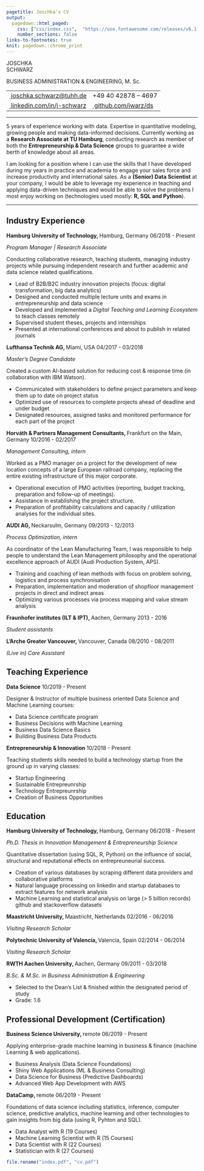 ```yaml
---
pagetitle: Joschka's CV
output:
  pagedown::html_paged:
    css: ["css/index.css",  "https://use.fontawesome.com/releases/v6.1.1/css/all.css"]
    number_sections: false
links-to-footnotes: true
knit: pagedown::chrome_print
---
```


<!-- Load CSS & Fonts -->
<link rel="preconnect" href="https://fonts.googleapis.com"> 
<link rel="preconnect" href="https://fonts.gstatic.com" crossorigin> 
<link href="https://fonts.googleapis.com/css2?family=Raleway:wght@100;400;600&display=swap" rel="stylesheet">

<!-- CONTENT -->
<div style="position:absolute; top:-10mm; right: 5mm; width: 100%; text-align: right; font-size:8pt;"><i class="fas fa-file-pdf fa-fw"></i>&nbsp; A PDF version is available <a href="https://github.com/jwarz/cv/raw/main/cv.pdf" download="cv.pdf">here</a></div>
<div class="cv-page-wrapper">
<div class="cv-head-wrapper">
<div class="cv-head-left">
<p class="cv-title">JOSCHKA </br> SCHWARZ</p>
<p class="cv-subtitle">BUSINESS ADMINISTRATION & ENGINEERING, M. Sc.<p>
<table class="cv-contact-table">
<tr>
<td><i class="fa fa-envelope fa-fw"></i><a class="no-hyper" href="mailto:joschka.schwarz@tuhh.de">&nbsp;joschka.schwarz@tuhh.de</a></td>
<td><i class="fa fa-phone fa-fw"></i> +49 40 42878 – 4697</td>
</tr>
<tr>
<td><i class="fa-brands fa-linkedin fa-fw"></i><a class="no-hyper" href="https://linkedin.com/in/j-schwarz">&nbsp;linkedin.com/in/j-schwarz</a></td>
<td><i class="fa-brands fa-github fa-fw"></i><a class="no-hyper" href="https://github.com/jwarz/data-scientists-tools">&nbsp;github.com/jwarz/ds</a></td>
</tr>
</table>
</div>
<div class="cv-head-right"></div>
</div>
<hr>
<p>
5 years of experience working with data. Expertise in quantitative modeling, growing people and making data-informed decisions. Currently working as a <b>Research Associate at TU Hamburg</b>, conducting research as member of both the <b>Entrepreneurship & Data Science</b> groups to guarantee a wide berth of knowledge about all areas.</p>
<p>I am looking for a position where I can use the skills that I have developed during my years in practice and academia to engage your sales force and increase productivity and international sales. As a <b>(Senior) Data Scientist</b> at your company, I would be able to leverage my experience in teaching and applying data-driven techniques and would be able to solve the problems I most enjoy working on (technologies used mostly: <strong>R, SQL and Python</strong>).</p>
<hr>
<!-- Chapter: PROFESSIONAL EXPERIENCE -->
<h2 class="hfirst"><i class="fa fa-suitcase fa-fw"></i><span>Industry Experience</span></h2>
<!-- Exp 1 -->
<div class="cv-entry-main">
<p class="cv-entry-top-line">
<span><b>Hamburg University of Technology, </b></span>
<span>Hamburg, Germany</span>
<span class="cv-entry-date">06/2018 - Present</span>
</p>
<p class="cv-entry-job-title">
<i>Program Manager | Research Associate</i>
</p>
<p class="cv-entry-desc">Conducting collaborative research, teaching students, managing industry projects while pursuing independent research and further academic and data science related qualifications.</p>
<p>
<ul>
<li>Lead of B2B/B2C industry innovation projects (focus: digital transformation, big data analytics)</li>
<li>Designed and conducted multiple lecture units and exams in entrepreneurship and data science</li>
<li>Developed and implemented a <i>Digital Teaching and Learning Ecosystem</i> to teach classes remotely</li>
<li>Supervised student theses, projects and internships</li>
<li>Presented at international conferences and about to publish in related journals</li>
</ul>
</p>
</div>
<!-- Exp 2 -->
<div class="cv-entry-main">
<p class="cv-entry-top-line">
<span><b>Lufthansa Technik AG, </b></span>
<span>Miami, USA</span>
<span class="cv-entry-date">04/2017 - 03/2018</span>
</p>
<p class="cv-entry-job-title">
<i>Master’s Degree Candidate</i>
</p>
<p class="cv-entry-desc">Created a custom AI-based solution for reducing cost & response time (in collaboration with IBM Watson).</p>
<p>
<ul>
<li>Communicated with stakeholders to define project parameters and keep them up to date on project status</li>
<li>Optimized use of resources to complete projects ahead of deadline and under budget</li>
<li>Designated resources, assigned tasks and monitored performance for each part of the project</li>
</ul>
</p>
</div>
<!-- Exp 3 -->
<div class="cv-entry-main">
<p class="cv-entry-top-line">
<span><b>Horváth & Partners Management Consultants, </b></span>
<span>Frankfurt on the Main, Germany</span>
<span class="cv-entry-date">10/2016 - 02/2017</span>
</p>
<p class="cv-entry-job-title">
<i>Management Consulting, intern</i>
</p>
<p class="cv-entry-desc">Worked as a PMO manager on a project for the development of new location concepts of a large European railroad company, replacing the entire existing infrastructure of this major corporate.</p>
<p>
<ul>
<li>Operational execution of PMO activities (reporting, budget tracking, preparation and follow-up of meetings).</li>
<li>Assistance in establishing the project structure.</li>
<li>Preparation of profitability calculations and capacity / utilization analyses for the individual sites.</li>
</ul>
</p>
</div>
<!-- Exp 3 -->
<div class="cv-entry-main">
<p class="cv-entry-top-line">
<span><b>AUDI AG, </b></span>
<span>Neckarsulm, Germany</span>
<span class="cv-entry-date">09/2013 - 12/2013</span>
</p>
<p class="cv-entry-job-title">
<i>Process Optimization, intern</i>
</p>
<p class="cv-entry-desc">As coordinator of the Lean Manufacturing Team, I was responsible to help people to understand the Lean Management philosophy and the operational excellence approach of AUDI (Audi Production System, APS).</p>
<p>
<ul>
<li>Training and coaching of lean methods with focus on problem solving, logistics and process synchronisation</li>
<li>Preparation, implementation and moderation of shopfloor management projects in direct and indirect areas</li>
<li>Optimizing various processes via process mapping and value stream analysis</li>
</ul>
</p>
</div>
<!-- Exp 4: IPT / ILT -->
<div class="cv-entry-main">
<p class="cv-entry-top-line">
<span><b>Fraunhofer institutes (ILT & IPT), </b></span>
<span>Aachen, Germany</span>
<span class="cv-entry-date">2013 - 2016</span>
</p>
<p class="cv-entry-job-title">
<i>Student assistants</i>
</p>
</div>
<!-- Exp 5: L'Arch -->
<div class="cv-entry-main">
<p class="cv-entry-top-line">
<span><b>L'Arche Greater Vancouver, </b></span>
<span>Vancouver, Canada</span>
<span class="cv-entry-date">08/2010 - 08/2011</span>
</p>
<p class="cv-entry-job-title">
<i>(Live in) Care Assistant</i>
</p>
</div>
<!-- Chapter: TEACHING -->
<h2><i class="fa fa-chalkboard-teacher fa-fw"></i><span>Teaching Experience</span></h2>
<!-- Exp 1 -->
<div class="cv-entry-main">
<p class="cv-entry-top-line">
<span><b>Data Science</b></span>
<!-- <span>Hamburg, Germany</span> -->
<span class="cv-entry-date">10/2019 - Present</span>
</p>
<p class="cv-entry-desc">Designer & Instructor of multiple business oriented Data Science and Machine Learning courses:</p>
<p>
<ul class="two-col">
<li>Data Science certificate program</li>
<li>Business Decisions with Machine Learning</li>
<li>Business Data Science Basics</li>
<li>Building Business Data Products</li>
</ul>
</p>
</div>
<!-- Exp 1 -->
<div class="cv-entry-main">
<p class="cv-entry-top-line">
<span><b>Entrepreneurship & Innovation</b></span>
<!-- <span>Hamburg, Germany</span> -->
<span class="cv-entry-date">10/2018 - Present</span>
</p>
<p class="cv-entry-desc">Teaching students skills needed to build a technology startup from the ground up in varying classes:</p>
<p>
<ul class="two-col">
<li>Startup Engineering</li>
<li>Sustainable Entrepreunrship</li>
<li>Technology Entrepreunrship</li>
<li>Creation of Business Opportunities</li>
</ul>
</p>
</div>
<!-- Chapter: EDUCATION -->
<h2><i class="fa fa-graduation-cap fa-fw"></i><span>Education</span></h2>
<!-- Exp 1 -->
<div class="cv-entry-main">
<p class="cv-entry-top-line">
<span><b>Hamburg University of Technology, </b></span>
<span>Hamburg, Germany</span>
<span class="cv-entry-date">06/2018 - Present</span>
</p>
<p class="cv-entry-job-title">
<i>Ph.D. Thesis in Innovation Management & Entrepreneurship Science</i>
</p>
<p class="cv-entry-desc">Quantitative dissertation (using SQL, R, Python) on the influence of social, structural and reputational effects on entrepreuneurial success.</p>
<p>
<ul>
<li>Creation of various databases by scraping different data providers and collaborative platforms</li>
<li>Natural language processing on linkedin and startup databases to extract features for network analysis</li>
<li>Machine Learning and statistical analysis on large (> 5 billion records) github and stackoverflow datasets</li>
</ul>
</p>
</div>
<!-- Exp 2 -->
<div class="cv-entry-main">
<p class="cv-entry-top-line">
<span><b>Maastricht University, </b></span>
<span>Maastricht, Netherlands</span>
<span class="cv-entry-date">02/2016 - 06/2016</span>
</p>
<p class="cv-entry-job-title">
<i>Visiting Research Scholar</i>
</p>
</div>
<!-- Exp 3 -->
<div class="cv-entry-main">
<p class="cv-entry-top-line">
<span><b>Polytechnic University of Valencia, </b></span>
<span>Valencia, Spain</span>
<span class="cv-entry-date">02/2014 - 06/2014</span>
</p>
<p class="cv-entry-job-title">
<i>Visiting Research Scholar</i>
</p>
</div>
<!-- Exp 4 -->
<div class="cv-entry-main">
<p class="cv-entry-top-line">
<span><b>RWTH Aachen University, </b></span>
<span>Aachen, Germany</span>
<span class="cv-entry-date">09/2011 - 03/2018</span>
</p>
<p class="cv-entry-job-title">
<i>B.Sc. & M.Sc. in Business Administration & Engineering</i>
</p>
<ul style="margin-top:5px">
<li>Selected to the Dean’s List & finished within the designated period of study</li>
<li>Grade: 1.6</li>
</ul>
</div>
<!-- Chapter: PROF DEV -->
<h2><i class="fa fa-book fa-fw"></i><span>Professional Development (Certification)</span></h2>
<!-- Exp 1: BUSINESS SCIENCE UNIVERSITY -->
<div class="cv-entry-main">
<p class="cv-entry-top-line">
<span><b>Business Science University, </b></span>
<span>remote</span>
<span class="cv-entry-date">06/2019 - Present</span>
</p>
<p class="cv-entry-desc">Applying enterprise-grade machine learning in business & finance (machine Learning & web applications).</p>
<p>
<ul class="two-col">
<li>Business Analysis (Data Science Foundations)</li>
<li>Shiny Web Applications (ML & Business Consulting)</li>
<li>Data Science for Business (Predictive Dashboards)</li>
<li>Advanced Web App Development with AWS</li>
</ul>
</p>
</div>
<!-- Exp 2: DATACAMP -->
<div class="cv-entry-main">
<p class="cv-entry-top-line">
<span><b>DataCamp, </b></span>
<span>remote</span>
<span class="cv-entry-date">06/2019 - Present</span>
</p>
<p class="cv-entry-desc">Foundations of data science including statistics, inference, computer science, predictive 
analytics, machine learning and other technologies to gain insights from big data (using R, Pyhton and SQL).</p>
<p>
<ul class="two-col">
<li>Data Analyst with R (19 Courses)</li>
<li>Machine Learning Scientist with R (15 Courses)</li>
<li>Data Scientist with R (22 Courses)</li>
<li>Statistician with R (27 Courses)</li>
</ul>
</p>
</div>
</div>

```r
file.rename("index.pdf", "cv.pdf")
```